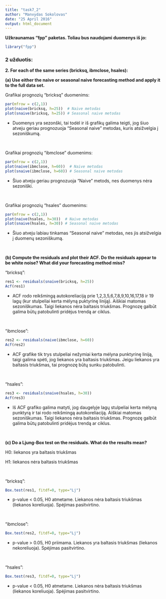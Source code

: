 ```yaml
---
title: "task7_2"
author: "Manvydas Sokolovas"
date: "25 April 2016"
output: html_document
---
```


**Užkraunamas "fpp" paketas. Toliau bus naudojami duomenys iš jo:**
```r
library("fpp")
```

### 2 užduotis:
**2. For each of the same series (bricksq, ibmclose, hsales):**

**(a) Use either the naive or seasonal naive forecasting method and apply it to the full data set.**

Grafikai prognozių "bricksq" duomenims:
```r
par(mfrow = c(2,1))
plot(naive(bricksq, h=25))  # Naive metodas
plot(snaive(bricksq, h=25)) # Seasonal naive metodas
```

* Duomenys yra sezonški, tai todėl ir iš grafikų galima teigti, jog šiuo atveju geriau prognozuoja "Seasonal naive" metodas, kuris atsižvelgia į sezoniškumą.

<br>

Grafikai prognozių "ibmclose" duomenims:
```r
par(mfrow = c(2,1))
plot(naive(ibmclose, h=60))  # Naive metodas
plot(snaive(ibmclose, h=60)) # Seasonal naive metodas
```

* Šiuo atveju geriau prognozuoja "Naive" metods, nes duomenys nėra sezoniški.

<br>

Grafikai prognozių "hsales" duomenims:
```r
par(mfrow = c(2,1))
plot(naive(hsales, h=30))  # Naive metodas
plot(snaive(hsales, h=30)) # Seasonal naive metodas
```

* Šiuo atveju labiau tinkamas "Seasonal naive" metodas, nes jis atsižvelgia į duomenų sezoniškumą.

<br>

**(b) Compute the residuals and plot their ACF. Do the residuals appear to be white noise? What did your forecasting method miss?**

"bricksq":
```r
res1 <- residuals(snaive(bricksq, h=25))
Acf(res1)
```

* ACF rodo reikšmingą autokoreliaciją prie 1,2,3,5,6,7,8,9,10,16,17,18 ir 19 lagų (kur stulpeliai kerta mėlyną puktyrinę liniją). Aiškiai matomas sezoniškumas. Taigi liekanos nėra baltasis triukšmas. Prognozę galbūt galima būtų patobulinti pridėjus trendą ar ciklus.

<br>

"ibmclose":
```r
res2 <- residuals(naive(ibmclose, h=60))
Acf(res2)
```

* ACF grafike tik trys stulpeliai nežymiai kerta mėlyna punktyrinę liniją, taigi galima spėti, jog liekanos yra baltasis triukšmas. Jeigu liekanos yra baltasis triukšmas, tai prognozę būtų sunku patobulinti.

<br>

"hsales":
```r
res3 <- residuals(snaive(hsales, h=30))
Acf(res3)
```

* Iš ACF grafiko galima matyti, jog daugelyje lagų stulpeliai kerta mėlyną punktyrą ir tai rodo reikšmingą autokoreliaciją. Aiškiai matomas sezoniškumas. Taigi liekanos nėra baltasis triukšmas. Prognozę galbūt galima būtų patobulinti pridėjus trendą ar ciklus.

<br>

**(c) Do a Ljung-Box test on the residuals. What do the results mean?**

H0: liekanos yra baltasis triukšmas

H1: liekanos nėra baltasis triukšmas

<br>

"bricksq":
```r
Box.test(res1, fitdf=0, type="Lj")
```

* p-value < 0.05, H0 atmetame. Liekanos nėra baltasis triukšmas (liekanos koreliuoja). Spėjimas pasitvirtino.

<br>

"ibmclose":
```r
Box.test(res2, fitdf=0, type="Lj")
```

* p-value > 0.05, H0 priimama. Liekanos yra baltasis triukšmas (liekanos nekoreliuoja). Spėjimas pasitvirtino.

<br>

"hsales":
```r
Box.test(res3, fitdf=0, type="Lj")
```

* p-value < 0.05, H0 atmetame. Liekanos nėra baltasis triukšmas (liekanos koreliuoja). Spėjimas pasitvirtino.

<br>




